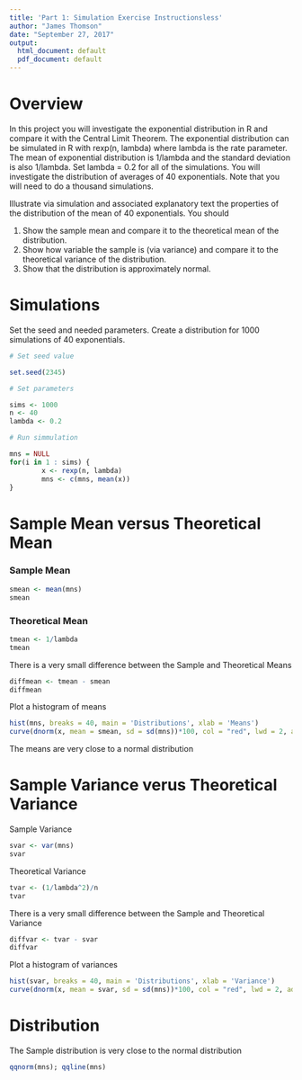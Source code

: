 ---
title: 'Part 1: Simulation Exercise Instructionsless'
author: "James Thomson"
date: "September 27, 2017"
output:
  html_document: default
  pdf_document: default
---

# Overview

In this project you will investigate the exponential distribution in R and compare it with the Central Limit Theorem. The exponential distribution can be simulated in R with rexp(n, lambda) where lambda is the rate parameter. The mean of exponential distribution is 1/lambda and the standard deviation is also 1/lambda. Set lambda = 0.2 for all of the simulations. You will investigate the distribution of averages of 40 exponentials. Note that you will need to do a thousand simulations.

Illustrate via simulation and associated explanatory text the properties of the distribution of the mean of 40 exponentials. You should

1. Show the sample mean and compare it to the theoretical mean of the distribution.
2. Show how variable the sample is (via variance) and compare it to the theoretical variance of the distribution.
3. Show that the distribution is approximately normal.

# Simulations

Set the seed and needed parameters. Create a distribution for 1000 simulations of
40 exponentials.
```{r}
# Set seed value

set.seed(2345)

# Set parameters

sims <- 1000
n <- 40
lambda <- 0.2

# Run simmulation

mns = NULL
for(i in 1 : sims) {
        x <- rexp(n, lambda)
        mns <- c(mns, mean(x))
}
```

# Sample Mean versus Theoretical Mean

### Sample Mean

```{r}
smean <- mean(mns)
smean
```

### Theoretical Mean

```{r}
tmean <- 1/lambda
tmean
```
There is a very small difference between the Sample and Theoretical Means

```{r}
diffmean <- tmean - smean
diffmean
```

Plot a histogram of means

```{r}
hist(mns, breaks = 40, main = 'Distributions', xlab = 'Means')
curve(dnorm(x, mean = smean, sd = sd(mns))*100, col = "red", lwd = 2, add = TRUE)
```

The means are very close to a normal distribution

# Sample Variance verus Theoretical Variance

Sample Variance

```{r}
svar <- var(mns)
svar
```

Theoretical Variance

```{r}
tvar <- (1/lambda^2)/n
tvar
```
There is a very small difference between the Sample and Theoretical Variance

```{r}
diffvar <- tvar - svar
diffvar
```
Plot a histogram of variances

```{r}
hist(svar, breaks = 40, main = 'Distributions', xlab = 'Variance')
curve(dnorm(x, mean = svar, sd = sd(mns))*100, col = "red", lwd = 2, add = TRUE)
```

# Distribution

The Sample distribution is very close to the normal distribution

```{r}
qqnorm(mns); qqline(mns)
```
